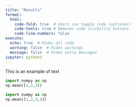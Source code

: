 ```yaml
---
title: "Results"
format: 
  html:
    code-fold: true  # Users can toggle code (optional)
    code-tools: true # Removes code visibility buttons
    code-line-numbers: false
execute:
  echo: true  # Hides all code
  warning: false  # Hides warnings
  message: false  # Hides extra messages
jupyter: python3
---
```


This is an example of text

```python
import numpy as np
np.mean([1,2,3])
```

```python
import numpy as np
np.mean([1,2,3,4])
```

